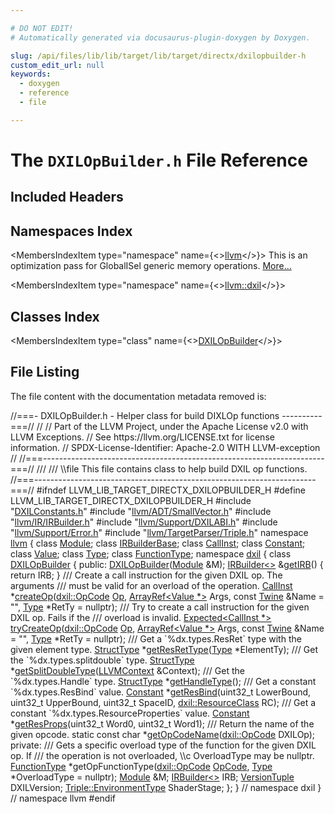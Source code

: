 ```yaml
---

# DO NOT EDIT!
# Automatically generated via docusaurus-plugin-doxygen by Doxygen.

slug: /api/files/lib/lib/target/lib/target/directx/dxilopbuilder-h
custom_edit_url: null
keywords:
  - doxygen
  - reference
  - file

---
```





# The `DXILOpBuilder.h` File Reference

<DoxygenPage pluginConfig={pluginConfig}>



## Included Headers

<IncludesList>
<IncludesListItem
  filePath="DXILConstants.h"
  permalink="/docs/api/files/lib/lib/target/lib/target/directx/dxilconstants-h"
  isLocal="true" />
<IncludesListItem
  filePath="llvm/ADT/SmallVector.h"
  permalink="/docs/api/files/include/include/llvm/include/llvm/adt/smallvector-h"
  isLocal="true" />
<IncludesListItem
  filePath="llvm/IR/IRBuilder.h"
  permalink="/docs/api/files/include/include/llvm/include/llvm/ir/irbuilder-h"
  isLocal="true" />
<IncludesListItem
  filePath="llvm/Support/DXILABI.h"
  permalink="/docs/api/files/include/include/llvm/include/llvm/support/dxilabi-h"
  isLocal="true" />
<IncludesListItem
  filePath="llvm/Support/Error.h"
  permalink="/docs/api/files/include/include/llvm/include/llvm/support/error-h"
  isLocal="true" />
<IncludesListItem
  filePath="llvm/TargetParser/Triple.h"
  permalink="/docs/api/files/include/include/llvm/include/llvm/targetparser/triple-h"
  isLocal="true" />
</IncludesList>

## Namespaces Index

<MembersIndex>

<MembersIndexItem
  type="namespace"
  name={<><a href="/docs/api/namespaces/llvm">llvm</a></>}>
This is an optimization pass for GlobalISel generic memory operations. <a href="/docs/api/namespaces/llvm/#details">More...</a>
</MembersIndexItem>

<MembersIndexItem
  type="namespace"
  name={<><a href="/docs/api/namespaces/llvm/dxil">llvm::dxil</a></>}>
</MembersIndexItem>

</MembersIndex>

## Classes Index

<MembersIndex>

<MembersIndexItem
  type="class"
  name={<><a href="/docs/api/classes/llvm/dxil/dxilopbuilder">DXILOpBuilder</a></>}>
</MembersIndexItem>

</MembersIndex>


## File Listing

The file content with the documentation metadata removed is:

<ProgramListing>

<Link id="l00001" /><CodeLine lineNumber="1"><span class="doxyHighlightComment">//===- DXILOpBuilder.h - Helper class for build DIXLOp functions ----------===//</span></CodeLine>
<Link id="l00002" /><CodeLine lineNumber="2"><span class="doxyHighlightComment">//</span></CodeLine>
<Link id="l00003" /><CodeLine lineNumber="3"><span class="doxyHighlightComment">// Part of the LLVM Project, under the Apache License v2.0 with LLVM Exceptions.</span></CodeLine>
<Link id="l00004" /><CodeLine lineNumber="4"><span class="doxyHighlightComment">// See https://llvm.org/LICENSE.txt for license information.</span></CodeLine>
<Link id="l00005" /><CodeLine lineNumber="5"><span class="doxyHighlightComment">// SPDX-License-Identifier: Apache-2.0 WITH LLVM-exception</span></CodeLine>
<Link id="l00006" /><CodeLine lineNumber="6"><span class="doxyHighlightComment">//</span></CodeLine>
<Link id="l00007" /><CodeLine lineNumber="7"><span class="doxyHighlightComment">//===----------------------------------------------------------------------===//</span></CodeLine>
<Link id="l00008" /><CodeLine lineNumber="8"><span class="doxyHighlightComment">///</span></CodeLine>
<Link id="l00009" /><CodeLine lineNumber="9"><span class="doxyHighlightComment">/// \\file This file contains class to help build DXIL op functions.</span></CodeLine>
<Link id="l00010" /><CodeLine lineNumber="10"><span class="doxyHighlightComment">//===----------------------------------------------------------------------===//</span></CodeLine>
<Link id="l00011" /><CodeLine lineNumber="11"></CodeLine>
<Link id="l00012" /><CodeLine lineNumber="12"><span class="doxyHighlightPreprocessor">#ifndef LLVM&#95;LIB&#95;TARGET&#95;DIRECTX&#95;DXILOPBUILDER&#95;H</span></CodeLine>
<Link id="l00013" /><CodeLine lineNumber="13"><span class="doxyHighlightPreprocessor">#define LLVM&#95;LIB&#95;TARGET&#95;DIRECTX&#95;DXILOPBUILDER&#95;H</span></CodeLine>
<Link id="l00014" /><CodeLine lineNumber="14"></CodeLine>
<Link id="l00015" /><CodeLine lineNumber="15"><span class="doxyHighlightPreprocessor">#include &quot;<a href="/docs/api/files/lib/lib/target/lib/target/directx/dxilconstants-h">DXILConstants.h</a>&quot;</span></CodeLine>
<Link id="l00016" /><CodeLine lineNumber="16"><span class="doxyHighlightPreprocessor">#include &quot;<a href="/docs/api/files/include/include/llvm/include/llvm/adt/smallvector-h">llvm/ADT/SmallVector.h</a>&quot;</span></CodeLine>
<Link id="l00017" /><CodeLine lineNumber="17"><span class="doxyHighlightPreprocessor">#include &quot;<a href="/docs/api/files/include/include/llvm/include/llvm/ir/irbuilder-h">llvm/IR/IRBuilder.h</a>&quot;</span></CodeLine>
<Link id="l00018" /><CodeLine lineNumber="18"><span class="doxyHighlightPreprocessor">#include &quot;<a href="/docs/api/files/include/include/llvm/include/llvm/support/dxilabi-h">llvm/Support/DXILABI.h</a>&quot;</span></CodeLine>
<Link id="l00019" /><CodeLine lineNumber="19"><span class="doxyHighlightPreprocessor">#include &quot;<a href="/docs/api/files/include/include/llvm/include/llvm/support/error-h">llvm/Support/Error.h</a>&quot;</span></CodeLine>
<Link id="l00020" /><CodeLine lineNumber="20"><span class="doxyHighlightPreprocessor">#include &quot;<a href="/docs/api/files/include/include/llvm/include/llvm/targetparser/triple-h">llvm/TargetParser/Triple.h</a>&quot;</span></CodeLine>
<Link id="l00021" /><CodeLine lineNumber="21"></CodeLine>
<Link id="l00022" /><CodeLine lineNumber="22"><span class="doxyHighlightKeyword">namespace </span><span class="doxyHighlight"><a href="/docs/api/namespaces/llvm">llvm</a> &#123;</span></CodeLine>
<Link id="l00023" /><CodeLine lineNumber="23"><span class="doxyHighlightKeyword">class </span><span class="doxyHighlight"><a href="/docs/api/classes/llvm/module">Module</a>;</span></CodeLine>
<Link id="l00024" /><CodeLine lineNumber="24"><span class="doxyHighlightKeyword">class </span><span class="doxyHighlight"><a href="/docs/api/classes/llvm/irbuilderbase">IRBuilderBase</a>;</span></CodeLine>
<Link id="l00025" /><CodeLine lineNumber="25"><span class="doxyHighlightKeyword">class </span><span class="doxyHighlight"><a href="/docs/api/classes/llvm/callinst">CallInst</a>;</span></CodeLine>
<Link id="l00026" /><CodeLine lineNumber="26"><span class="doxyHighlightKeyword">class </span><span class="doxyHighlight"><a href="/docs/api/classes/llvm/constant">Constant</a>;</span></CodeLine>
<Link id="l00027" /><CodeLine lineNumber="27"><span class="doxyHighlightKeyword">class </span><span class="doxyHighlight"><a href="/docs/api/classes/llvm/value">Value</a>;</span></CodeLine>
<Link id="l00028" /><CodeLine lineNumber="28"><span class="doxyHighlightKeyword">class </span><span class="doxyHighlight"><a href="/docs/api/classes/llvm/type">Type</a>;</span></CodeLine>
<Link id="l00029" /><CodeLine lineNumber="29"><span class="doxyHighlightKeyword">class </span><span class="doxyHighlight"><a href="/docs/api/classes/llvm/functiontype">FunctionType</a>;</span></CodeLine>
<Link id="l00030" /><CodeLine lineNumber="30"></CodeLine>
<Link id="l00031" /><CodeLine lineNumber="31"><span class="doxyHighlightKeyword">namespace </span><span class="doxyHighlight"><a href="/docs/api/namespaces/llvm/dxil">dxil</a> &#123;</span></CodeLine>
<Link id="l00032" /><CodeLine lineNumber="32"></CodeLine>
<Link id="l00033" /><CodeLine lineNumber="33" lineLink="/docs/api/classes/llvm/dxil/dxilopbuilder"><span class="doxyHighlightKeyword">class </span><span class="doxyHighlight"><a href="/docs/api/classes/llvm/dxil/dxilopbuilder/#a09f956aa519d8b77e2e9b9bd261b043f">DXILOpBuilder</a> &#123;</span></CodeLine>
<Link id="l00034" /><CodeLine lineNumber="34"><span class="doxyHighlightKeyword">public</span><span class="doxyHighlight">:</span></CodeLine>
<Link id="l00035" /><CodeLine lineNumber="35"><span class="doxyHighlight">  <a href="/docs/api/classes/llvm/dxil/dxilopbuilder/#a09f956aa519d8b77e2e9b9bd261b043f">DXILOpBuilder</a>(<a href="/docs/api/classes/llvm/module">Module</a> &amp;M);</span></CodeLine>
<Link id="l00036" /><CodeLine lineNumber="36"></CodeLine>
<Link id="l00037" /><CodeLine lineNumber="37" lineLink="/docs/api/classes/llvm/dxil/dxilopbuilder/#a5964c0cb2541774138a560e934ffc0d8"><span class="doxyHighlight">  <a href="/docs/api/classes/llvm/irbuilder">IRBuilder&lt;&gt;</a> &amp;<a href="/docs/api/classes/llvm/dxil/dxilopbuilder/#a5964c0cb2541774138a560e934ffc0d8">getIRB</a>() &#123; </span><span class="doxyHighlightKeywordFlow">return</span><span class="doxyHighlight"> IRB; &#125;</span></CodeLine>
<Link id="l00038" /><CodeLine lineNumber="38"></CodeLine>
<Link id="l00039" /><CodeLine lineNumber="39"><span class="doxyHighlightComment">  /// Create a call instruction for the given DXIL op. The arguments</span></CodeLine>
<Link id="l00040" /><CodeLine lineNumber="40"><span class="doxyHighlightComment">  /// must be valid for an overload of the operation.</span></CodeLine>
<Link id="l00041" /><CodeLine lineNumber="41"><span class="doxyHighlight">  <a href="/docs/api/classes/llvm/callinst">CallInst</a> &#42;<a href="/docs/api/classes/llvm/dxil/dxilopbuilder/#a9fde2412fafaa1ea67cc7f0f2d9dda69">createOp</a>(<a href="/docs/api/namespaces/llvm/dxil/#ac64683c1985c78d81b50819a0b733f48">dxil::OpCode</a> <a href="/docs/api/namespaces/llvm/#ab471937b9a227e70c7fe8bd9604014d6">Op</a>, <a href="/docs/api/classes/llvm/arrayref">ArrayRef&lt;Value &#42;&gt;</a> Args,</span></CodeLine>
<Link id="l00042" /><CodeLine lineNumber="42"><span class="doxyHighlight">                     </span><span class="doxyHighlightKeyword">const</span><span class="doxyHighlight"> <a href="/docs/api/classes/llvm/twine">Twine</a> &amp;Name = </span><span class="doxyHighlightStringLiteral">&quot;&quot;</span><span class="doxyHighlight">, <a href="/docs/api/classes/llvm/type">Type</a> &#42;RetTy = </span><span class="doxyHighlightKeyword">nullptr</span><span class="doxyHighlight">);</span></CodeLine>
<Link id="l00043" /><CodeLine lineNumber="43"></CodeLine>
<Link id="l00044" /><CodeLine lineNumber="44"><span class="doxyHighlightComment">  /// Try to create a call instruction for the given DXIL op. Fails if the</span></CodeLine>
<Link id="l00045" /><CodeLine lineNumber="45"><span class="doxyHighlightComment">  /// overload is invalid.</span></CodeLine>
<Link id="l00046" /><CodeLine lineNumber="46"><span class="doxyHighlight">  <a href="/docs/api/classes/llvm/expected">Expected&lt;CallInst &#42;&gt;</a> <a href="/docs/api/classes/llvm/dxil/dxilopbuilder/#a871def99cd40b0a7df2e3f22387198cc">tryCreateOp</a>(<a href="/docs/api/namespaces/llvm/dxil/#ac64683c1985c78d81b50819a0b733f48">dxil::OpCode</a> <a href="/docs/api/namespaces/llvm/#ab471937b9a227e70c7fe8bd9604014d6">Op</a>, <a href="/docs/api/classes/llvm/arrayref">ArrayRef&lt;Value &#42;&gt;</a> Args,</span></CodeLine>
<Link id="l00047" /><CodeLine lineNumber="47"><span class="doxyHighlight">                                   </span><span class="doxyHighlightKeyword">const</span><span class="doxyHighlight"> <a href="/docs/api/classes/llvm/twine">Twine</a> &amp;Name = </span><span class="doxyHighlightStringLiteral">&quot;&quot;</span><span class="doxyHighlight">,</span></CodeLine>
<Link id="l00048" /><CodeLine lineNumber="48"><span class="doxyHighlight">                                   <a href="/docs/api/classes/llvm/type">Type</a> &#42;RetTy = </span><span class="doxyHighlightKeyword">nullptr</span><span class="doxyHighlight">);</span></CodeLine>
<Link id="l00049" /><CodeLine lineNumber="49"></CodeLine>
<Link id="l00050" /><CodeLine lineNumber="50"><span class="doxyHighlightComment">  /// Get a &#96;%dx.types.ResRet&#96; type with the given element type.</span></CodeLine>
<Link id="l00051" /><CodeLine lineNumber="51"><span class="doxyHighlight">  <a href="/docs/api/classes/llvm/structtype">StructType</a> &#42;<a href="/docs/api/classes/llvm/dxil/dxilopbuilder/#a350264a5a94e6e8e4886711ad6cfcace">getResRetType</a>(<a href="/docs/api/classes/llvm/type">Type</a> &#42;ElementTy);</span></CodeLine>
<Link id="l00052" /><CodeLine lineNumber="52"></CodeLine>
<Link id="l00053" /><CodeLine lineNumber="53"><span class="doxyHighlightComment">  /// Get the &#96;%dx.types.splitdouble&#96; type.</span></CodeLine>
<Link id="l00054" /><CodeLine lineNumber="54"><span class="doxyHighlight">  <a href="/docs/api/classes/llvm/structtype">StructType</a> &#42;<a href="/docs/api/classes/llvm/dxil/dxilopbuilder/#a517e08f0af48daef89f563f763c438a7">getSplitDoubleType</a>(<a href="/docs/api/classes/llvm/llvmcontext">LLVMContext</a> &amp;Context);</span></CodeLine>
<Link id="l00055" /><CodeLine lineNumber="55"></CodeLine>
<Link id="l00056" /><CodeLine lineNumber="56"><span class="doxyHighlightComment">  /// Get the &#96;%dx.types.Handle&#96; type.</span></CodeLine>
<Link id="l00057" /><CodeLine lineNumber="57"><span class="doxyHighlight">  <a href="/docs/api/classes/llvm/structtype">StructType</a> &#42;<a href="/docs/api/classes/llvm/dxil/dxilopbuilder/#af2b5e2ca52907a33f6c0ac740b2c8af1">getHandleType</a>();</span></CodeLine>
<Link id="l00058" /><CodeLine lineNumber="58"></CodeLine>
<Link id="l00059" /><CodeLine lineNumber="59"><span class="doxyHighlightComment">  /// Get a constant &#96;%dx.types.ResBind&#96; value.</span></CodeLine>
<Link id="l00060" /><CodeLine lineNumber="60"><span class="doxyHighlight">  <a href="/docs/api/classes/llvm/constant">Constant</a> &#42;<a href="/docs/api/classes/llvm/dxil/dxilopbuilder/#aa522833bf3162eb609d51cefb341314f">getResBind</a>(uint32&#95;t LowerBound, uint32&#95;t UpperBound,</span></CodeLine>
<Link id="l00061" /><CodeLine lineNumber="61"><span class="doxyHighlight">                       uint32&#95;t SpaceID, <a href="/docs/api/namespaces/llvm/dxil/#a132a161d0df9261a144e907a02141687">dxil::ResourceClass</a> RC);</span></CodeLine>
<Link id="l00062" /><CodeLine lineNumber="62"><span class="doxyHighlightComment">  /// Get a constant &#96;%dx.types.ResourceProperties&#96; value.</span></CodeLine>
<Link id="l00063" /><CodeLine lineNumber="63"><span class="doxyHighlight">  <a href="/docs/api/classes/llvm/constant">Constant</a> &#42;<a href="/docs/api/classes/llvm/dxil/dxilopbuilder/#ae2a45afdcb63e6c39a556e3e5b9610bc">getResProps</a>(uint32&#95;t Word0, uint32&#95;t Word1);</span></CodeLine>
<Link id="l00064" /><CodeLine lineNumber="64"></CodeLine>
<Link id="l00065" /><CodeLine lineNumber="65"><span class="doxyHighlightComment">  /// Return the name of the given opcode.</span></CodeLine>
<Link id="l00066" /><CodeLine lineNumber="66"><span class="doxyHighlight">  </span><span class="doxyHighlightKeyword">static</span><span class="doxyHighlight"> </span><span class="doxyHighlightKeyword">const</span><span class="doxyHighlight"> </span><span class="doxyHighlightKeywordType">char</span><span class="doxyHighlight"> &#42;<a href="/docs/api/classes/llvm/dxil/dxilopbuilder/#abdc5a4a36574cffe88ff21bf40bde068">getOpCodeName</a>(<a href="/docs/api/namespaces/llvm/dxil/#ac64683c1985c78d81b50819a0b733f48">dxil::OpCode</a> DXILOp);</span></CodeLine>
<Link id="l00067" /><CodeLine lineNumber="67"></CodeLine>
<Link id="l00068" /><CodeLine lineNumber="68"><span class="doxyHighlightKeyword">private</span><span class="doxyHighlight">:</span></CodeLine>
<Link id="l00069" /><CodeLine lineNumber="69"><span class="doxyHighlightComment">  /// Gets a specific overload type of the function for the given DXIL op. If</span></CodeLine>
<Link id="l00070" /><CodeLine lineNumber="70"><span class="doxyHighlightComment">  /// the operation is not overloaded, \\c OverloadType may be nullptr.</span></CodeLine>
<Link id="l00071" /><CodeLine lineNumber="71"><span class="doxyHighlight">  <a href="/docs/api/classes/llvm/functiontype">FunctionType</a> &#42;getOpFunctionType(<a href="/docs/api/namespaces/llvm/dxil/#ac64683c1985c78d81b50819a0b733f48">dxil::OpCode</a> <a href="/docs/api/namespaces/llvm/dxil/#ac64683c1985c78d81b50819a0b733f48">OpCode</a>,</span></CodeLine>
<Link id="l00072" /><CodeLine lineNumber="72"><span class="doxyHighlight">                                  <a href="/docs/api/classes/llvm/type">Type</a> &#42;OverloadType = </span><span class="doxyHighlightKeyword">nullptr</span><span class="doxyHighlight">);</span></CodeLine>
<Link id="l00073" /><CodeLine lineNumber="73"></CodeLine>
<Link id="l00074" /><CodeLine lineNumber="74"><span class="doxyHighlight">  <a href="/docs/api/classes/llvm/module">Module</a> &amp;M;</span></CodeLine>
<Link id="l00075" /><CodeLine lineNumber="75"><span class="doxyHighlight">  <a href="/docs/api/classes/llvm/irbuilder">IRBuilder&lt;&gt;</a> IRB;</span></CodeLine>
<Link id="l00076" /><CodeLine lineNumber="76"><span class="doxyHighlight">  <a href="/docs/api/classes/llvm/versiontuple">VersionTuple</a> DXILVersion;</span></CodeLine>
<Link id="l00077" /><CodeLine lineNumber="77"><span class="doxyHighlight">  <a href="/docs/api/classes/llvm/triple/#a1778f5c464f88710033f7e11e84a9324">Triple::EnvironmentType</a> ShaderStage;</span></CodeLine>
<Link id="l00078" /><CodeLine lineNumber="78"><span class="doxyHighlight">&#125;;</span></CodeLine>
<Link id="l00079" /><CodeLine lineNumber="79"></CodeLine>
<Link id="l00080" /><CodeLine lineNumber="80"><span class="doxyHighlight">&#125; </span><span class="doxyHighlightComment">// namespace dxil</span></CodeLine>
<Link id="l00081" /><CodeLine lineNumber="81"><span class="doxyHighlight">&#125; </span><span class="doxyHighlightComment">// namespace llvm</span></CodeLine>
<Link id="l00082" /><CodeLine lineNumber="82"></CodeLine>
<Link id="l00083" /><CodeLine lineNumber="83"><span class="doxyHighlightPreprocessor">#endif</span></CodeLine>

</ProgramListing>


</DoxygenPage>

